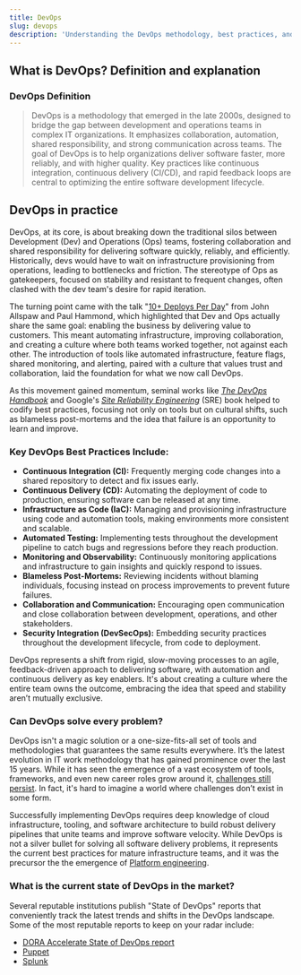```yaml
---
title: DevOps
slug: devops
description: 'Understanding the DevOps methodology, best practices, and its evolution in modern software development'
---
```


## What is DevOps? Definition and explanation

### DevOps Definition

> DevOps is a methodology that emerged in the late 2000s, designed to bridge the gap between development and operations teams in complex IT organizations. It emphasizes collaboration, automation, shared responsibility, and strong communication across teams. The goal of DevOps is to help organizations deliver software faster, more reliably, and with higher quality. Key practices like continuous integration, continuous delivery (CI/CD), and rapid feedback loops are central to optimizing the entire software development lifecycle.

## DevOps in practice

DevOps, at its core, is about breaking down the traditional silos between Development (Dev) and Operations (Ops) teams, fostering collaboration and shared responsibility for delivering software quickly, reliably, and efficiently. Historically, devs would have to wait on infrastructure provisioning from operations, leading to bottlenecks and friction. The stereotype of Ops as gatekeepers, focused on stability and resistant to frequent changes, often clashed with the dev team's desire for rapid iteration.

The turning point came with the talk "[10+ Deploys Per Day](https://www.youtube.com/watch?v=LdOe18KhtT4)" from John Allspaw and Paul Hammond, which highlighted that Dev and Ops actually share the same goal: enabling the business by delivering value to customers. This meant automating infrastructure, improving collaboration, and creating a culture where both teams worked together, not against each other. The introduction of tools like automated infrastructure, feature flags, shared monitoring, and alerting, paired with a culture that values trust and collaboration, laid the foundation for what we now call DevOps.

As this movement gained momentum, seminal works like _[The DevOps Handbook](https://www.amazon.com/DevOps-Handbook-World-Class-Reliability-Organizations/dp/1942788002)_ and Google's _[Site Reliability Engineering](https://sre.google/sre-book/table-of-contents/)_ (SRE) book helped to codify best practices, focusing not only on tools but on cultural shifts, such as blameless post-mortems and the idea that failure is an opportunity to learn and improve.

### Key DevOps Best Practices Include:

-   **Continuous Integration (CI):** Frequently merging code changes into a shared repository to detect and fix issues early.   
-   **Continuous Delivery (CD):** Automating the deployment of code to production, ensuring software can be released at any time. 
-   **Infrastructure as Code (IaC):** Managing and provisioning infrastructure using code and automation tools, making environments more consistent and scalable. 
-   **Automated Testing:** Implementing tests throughout the development pipeline to catch bugs and regressions before they reach production.   
-   **Monitoring and Observability:** Continuously monitoring applications and infrastructure to gain insights and quickly respond to issues.   
-   **Blameless Post-Mortems:** Reviewing incidents without blaming individuals, focusing instead on process improvements to prevent future failures.  
-   **Collaboration and Communication:** Encouraging open communication and close collaboration between development, operations, and other stakeholders.  
-   **Security Integration (DevSecOps):** Embedding security practices throughout the development lifecycle, from code to deployment.

DevOps represents a shift from rigid, slow-moving processes to an agile, feedback-driven approach to delivering software, with automation and continuous delivery as key enablers. It's about creating a culture where the entire team owns the outcome, embracing the idea that speed and stability aren’t mutually exclusive.

### Can DevOps solve every problem?

DevOps isn't a magic solution or a one-size-fits-all set of tools and methodologies that guarantees the same results everywhere. It’s the latest evolution in IT work methodology that has gained prominence over the last 15 years. While it has seen the emergence of a vast ecosystem of tools, frameworks, and even new career roles grow around it, [challenges still persist](/blog/future-of-devops/). In fact, it's hard to imagine a world where challenges don’t exist in some form.

Successfully implementing DevOps requires deep knowledge of cloud infrastructure, tooling, and software architecture to build robust delivery pipelines that unite teams and improve software velocity. While DevOps is not a silver bullet for solving all software delivery problems, it represents the current best practices for mature infrastructure teams, and it was the precursor the the emergence of [Platform engineering](/blog/series-a-idp/).

### What is the current state of DevOps in the market?

Several reputable institutions publish "State of DevOps" reports that conveniently track the latest trends and shifts in the DevOps landscape. Some of the most reputable reports to keep on your radar include:

-   [DORA Accelerate State of DevOps report](https://cloud.google.com/resources/devops/state-of-devops)    
-   [Puppet](https://www.puppet.com/resources/history-of-devops-reports)    
-   [Splunk](https://www.splunk.com/en_us/blog/learn/state-of-devops.html)